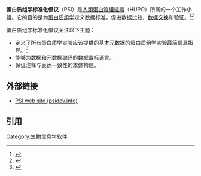 '''蛋白质组学标准化倡议'''（PSI）是[[人類蛋白質組組織|人類蛋白質組組織]]（HUPO）所属的一个工作小组。它的目的是为[[蛋白质组学|蛋白质组学]]定义数据标准，促进数据比较，[[数据交换|数据交换]]和验证。<ref>{{Cite journal | last1 = Taylor | first1 = C. F. | last2 = Hermjakob | first2 = H. | last3 = Julian | first3 = R. K. | last4 = Garavelli | first4 = J. S. | last5 = Aebersold | first5 = R. | authorlink5 = Ruedi Aebersold| last6 = Apweiler | first6 = R. | authorlink6 = Rolf Apweiler| doi = 10.1089/omi.2006.10.145 | title = The Work of the Human Proteome Organisation's Proteomics Standards Initiative (HUPO PSI) | journal = OMICS: A Journal of Integrative Biology | volume = 10 | issue = 2 | pages = 145–151 | year = 2006 | pmid =  | pmc = }}</ref><ref>{{Cite web|url=http://www.psidev.info/|title=HUPO Proteomics Standards Initiative home page|accessdate=2008-12-06|work=HUPO Proteomics Standards Initiative|archive-date=2021-05-01|archive-url=https://web.archive.org/web/20210501140751/https://www.psidev.info/|dead-url=no}}</ref>

蛋白质组学标准化倡议关注以下主题：
* 定义了所有蛋白质学实验应该提供的基本元数据的蛋白质组学实验最简信息指导。<ref>{{Cite journal | last1 = Taylor | first1 = C. F. | last2 = Paton | first2 = N. W. | authorlink2 = Norman Paton| last3 = Lilley | first3 = K. S. | last4 = Binz | first4 = P. A. | last5 = Julian Jr | first5 = R. K. | last6 = Jones | first6 = A. R. | last7 = Zhu | first7 = W. | last8 = Apweiler | first8 = R. | authorlink8 = Rolf Apweiler| last9 = Aebersold | first9 = R. | last10 = Deutsch | doi = 10.1038/nbt1329 | first10 = E. W. | last11 = Dunn | first11 = M. J. | last12 = Heck | first12 = A. J. R. | last13 = Leitner | first13 = A. | last14 = Macht | first14 = M. | last15 = Mann | first15 = M. | last16 = Martens | first16 = L. | last17 = Neubert | first17 = T. A. | last18 = Patterson | first18 = S. D. | last19 = Ping | first19 = P. | last20 = Seymour | first20 = S. L. | last21 = Souda | first21 = P. | last22 = Tsugita | first22 = A. | last23 = Vandekerckhove | first23 = J. | last24 = Vondriska | first24 = T. M. | last25 = Whitelegge | first25 = J. P. | last26 = Wilkins | first26 = M. R. | last27 = Xenarios | first27 = I. | last28 = Yates Jr | first28 = J. R. | last29 = Hermjakob | first29 = H. | title = The minimum information about a proteomics experiment (MIAPE) | journal = Nature Biotechnology | volume = 25 | issue = 8 | pages = 887–893 | year = 2007 | pmid = 17687369 | pmc = }}</ref>
* 能够为数据和元数据编码的数据[[置标语言|置标语言]]。
* 保证注释与表达一致性的[[本体_(信息科学)|本体]]构建。

== 外部链接 ==
* [http://psidev.info/ PSI web site (psidev.info)] {{Wayback|url=http://psidev.info/ |date=20210501140751 }}

== 引用 ==
{{Reflist|2}}

[[Category:生物信息学软件|Category:生物信息学软件]]